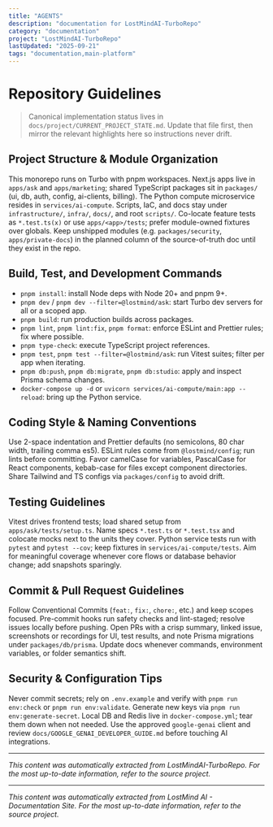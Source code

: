 ```yaml
---
title: "AGENTS"
description: "documentation for LostMindAI-TurboRepo"
category: "documentation"
project: "LostMindAI-TurboRepo"
lastUpdated: "2025-09-21"
tags: "documentation,main-platform"
---
```


# Repository Guidelines

> Canonical implementation status lives in `docs/project/CURRENT_PROJECT_STATE.md`. Update that file first, then mirror the relevant highlights here so instructions never drift.

## Project Structure & Module Organization

This monorepo runs on Turbo with pnpm workspaces. Next.js apps live in `apps/ask` and `apps/marketing`; shared TypeScript packages sit in `packages/` (ui, db, auth, config, ai-clients, billing). The Python compute microservice resides in `services/ai-compute`. Scripts, IaC, and docs stay under `infrastructure/`, `infra/`, `docs/`, and root `scripts/`. Co-locate feature tests as `*.test.ts(x)` or use `apps/<app>/tests`; prefer module-owned fixtures over globals. Keep unshipped modules (e.g. `packages/security`, `apps/private-docs`) in the planned column of the source-of-truth doc until they exist in the repo.


## Build, Test, and Development Commands

- `pnpm install`: install Node deps with Node 20+ and pnpm 9+.
- `pnpm dev` / `pnpm dev --filter=@lostmind/ask`: start Turbo dev servers for all or a scoped app.
- `pnpm build`: run production builds across packages.
- `pnpm lint`, `pnpm lint:fix`, `pnpm format`: enforce ESLint and Prettier rules; fix where possible.
- `pnpm type-check`: execute TypeScript project references.
- `pnpm test`, `pnpm test --filter=@lostmind/ask`: run Vitest suites; filter per app when iterating.
- `pnpm db:push`, `pnpm db:migrate`, `pnpm db:studio`: apply and inspect Prisma schema changes.
- `docker-compose up -d` or `uvicorn services/ai-compute/main:app --reload`: bring up the Python service.

## Coding Style & Naming Conventions

Use 2-space indentation and Prettier defaults (no semicolons, 80 char width, trailing comma es5). ESLint rules come from `@lostmind/config`; run lints before committing. Favor camelCase for variables, PascalCase for React components, kebab-case for files except component directories. Share Tailwind and TS configs via `packages/config` to avoid drift.

## Testing Guidelines

Vitest drives frontend tests; load shared setup from `apps/ask/tests/setup.ts`. Name specs `*.test.ts` or `*.test.tsx` and colocate mocks next to the units they cover. Python service tests run with `pytest` and `pytest --cov`; keep fixtures in `services/ai-compute/tests`. Aim for meaningful coverage whenever core flows or database behavior change; add snapshots sparingly.

## Commit & Pull Request Guidelines

Follow Conventional Commits (`feat:`, `fix:`, `chore:`, etc.) and keep scopes focused. Pre-commit hooks run safety checks and lint-staged; resolve issues locally before pushing. Open PRs with a crisp summary, linked issue, screenshots or recordings for UI, test results, and note Prisma migrations under `packages/db/prisma`. Update docs whenever commands, environment variables, or folder semantics shift.

## Security & Configuration Tips

Never commit secrets; rely on `.env.example` and verify with `pnpm run env:check` or `pnpm run env:validate`. Generate new keys via `pnpm run env:generate-secret`. Local DB and Redis live in `docker-compose.yml`; tear them down when not needed. Use the approved `google-genai` client and review `docs/GOOGLE_GENAI_DEVELOPER_GUIDE.md` before touching AI integrations.


---
*This content was automatically extracted from LostMindAI-TurboRepo. For the most up-to-date information, refer to the source project.*


---
*This content was automatically extracted from LostMind AI - Documentation Site. For the most up-to-date information, refer to the source project.*
